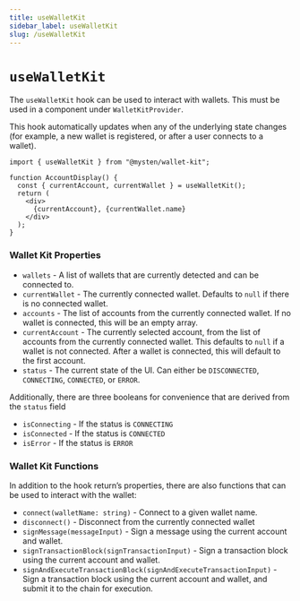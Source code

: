 ```yaml
---
title: useWalletKit
sidebar_label: useWalletKit
slug: /useWalletKit
---
```


# `useWalletKit`

The `useWalletKit` hook can be used to interact with wallets. This must be used in a component under `WalletKitProvider`.

This hook automatically updates when any of the underlying state changes (for example, a new wallet is registered, or after a user connects to a wallet).

```tsx
import { useWalletKit } from "@mysten/wallet-kit";

function AccountDisplay() {
  const { currentAccount, currentWallet } = useWalletKit();
  return (
    <div>
      {currentAccount}, {currentWallet.name}
    </div>
  );
}
```

### Wallet Kit Properties

- `wallets` - A list of wallets that are currently detected and can be connected to.
- `currentWallet` - The currently connected wallet. Defaults to `null` if there is no connected wallet.
- `accounts` - The list of accounts from the currently connected wallet. If no wallet is connected, this will be an empty array.
- `currentAccount` - The currently selected account, from the list of accounts from the currently connected wallet. This defaults to `null` if a wallet is not connected. After a wallet is connected, this will default to the first account.
- `status` - The current state of the UI. Can either be `DISCONNECTED`, `CONNECTING`, `CONNECTED`, or `ERROR`.

Additionally, there are three booleans for convenience that are derived from the `status` field

- `isConnecting` - If the status is `CONNECTING`
- `isConnected` - If the status is `CONNECTED`
- `isError` - If the status is `ERROR`

### Wallet Kit Functions

In addition to the hook return’s properties, there are also functions that can be used to interact with the wallet:

- `connect(walletName: string)` - Connect to a given wallet name.
- `disconnect()` - Disconnect from the currently connected wallet
- `signMessage(messageInput)` - Sign a message using the current account and wallet.
- `signTransactionBlock(signTransactionInput)` - Sign a transaction block using the current account and wallet.
- `signAndExecuteTransactionBlock(signAndExecuteTransactionInput)` - Sign a transaction block using the current account and wallet, and submit it to the chain for execution.
